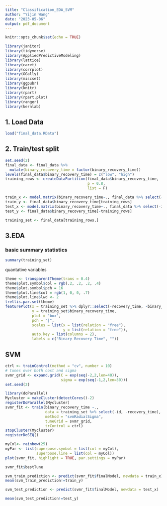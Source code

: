 ```yaml
---
title: "Classification_EDA_SVM"
author: "Yijin Wang"
date: "2023-05-06"
output: pdf_document
---
```


```r
knitr::opts_chunk$set(echo = TRUE)
```


```r
library(janitor)
library(tidyverse)
library(AppliedPredictiveModeling)
library(lattice)
library(caret)
library(corrplot)
library(GGally)
library(miscset)
library(ggpubr)
library(knitr)
library(rpart)
library(rpart.plot)
library(ranger)
library(kernlab)
```


## 1. Load Data
```r
load("final_data.RData")
```

## 2. Train/test split
```r
set.seed(2)
final_data <- final_data %>%
  mutate(binary_recovery_time = factor(binary_recovery_time))
levels(final_data$binary_recovery_time) = c("low", "high")
training_rows <- createDataPartition(final_data$binary_recovery_time,
                                     p = 0.8,
                                     list = F)
```

```r
train_x <- model.matrix(binary_recovery_time~., final_data %>% select(-id, -recovery_time))[training_rows,-1]
train_y <- final_data$binary_recovery_time[training_rows]
test_x <- model.matrix(binary_recovery_time~., final_data %>% select(-id, -recovery_time))[-training_rows,-1]
test_y <- final_data$binary_recovery_time[-training_rows]
```


```r
training_set <- final_data[training_rows,]
```


## 3.EDA

### basic summary statistics
```r
summary(training_set)
```

quantative variables

```r
theme <- transparentTheme(trans = 0.4)
theme$plot.symbol$col = rgb(.2, .2, .2, .4)
theme$plot.symbol$pch = 16
theme$plot.line$col = rgb(1, 0, 0, .7)
theme$plot.line$lwd <- 2
trellis.par.set(theme)
featurePlot(x = training_set %>% dplyr::select(-recovery_time, -binary_recovery_time, -id, -gender, -race,-smoking,-hypertension, -diabetes, -vaccine, -severity, -study),
            y = training_set$binary_recovery_time,
            plot = "box",
            pch = "|",
            scales = list(x = list(relation = "free"),
                          y = list(relation = "free")),
            auto.key = list(columns = 2),
            labels = c("Binary Recovery Time", ""))
```
## SVM
```r
ctrl <- trainControl(method = "cv", number = 10)
# tunes over both cost and sigma
svmr_grid <- expand.grid(C = exp(seq(-2,2,len=40)),
                         sigma = exp(seq(-1,2,len=30)))
set.seed(2)

library(doParallel)
Mycluster = makeCluster(detectCores()-2)
registerDoParallel(Mycluster)
svmr_fit <- train(binary_recovery_time ~.,
                  data = training_set %>% select(-id, -recovery_time),
                  method = "svmRadialSigma",
                  tuneGrid = svmr_grid,
                  trControl = ctrl)
stopCluster(Mycluster)
registerDoSEQ()

myCol<- rainbow(25)
myPar <- list(superpose.symbol = list(col = myCol), 
              superpose.line = list(col = myCol))
plot(svmr_fit, highlight = TRUE, par.settings = myPar)


```

```r
svmr_fit$bestTune
```

```r
svm_train_prediction <- predict(svmr_fit$finalModel, newdata = train_x)
mean(svm_train_prediction!=train_y)
```

```r
svm_test_prediction <- predict(svmr_fit$finalModel, newdata = test_x)
```

```r
mean(svm_test_prediction!=test_y)
```

